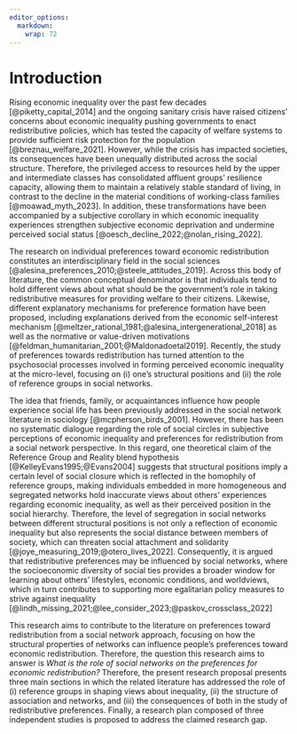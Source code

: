 ```yaml
---
editor_options:
  markdown:
    wrap: 72
---
```


<!-- rmarkdown::render_site(output_format = 'bookdown::pdf_book', encoding = 'UTF-8') -->

\pagebreak

# Introduction

Rising economic inequality over the past few decades [@piketty_capital_2014] and the ongoing sanitary crisis have raised citizens' concerns about economic inequality pushing governments to enact redistributive policies, which has tested the capacity of welfare systems to provide sufficient risk protection for the population  [@breznau_welfare_2021]. However, while the crisis has impacted societies, its consequences have been unequally distributed across the social structure. Therefore, the privileged access to resources held by the upper and intermediate classes has consolidated affluent groups' resilience capacity, allowing them to maintain a relatively stable standard of living, in contrast to the decline in the material conditions of working-class families [@moawad_myth_2023]. In addition, these transformations have been accompanied by a subjective corollary in which economic inequality experiences strengthen subjective economic deprivation and undermine perceived social status [@oesch_decline_2022;@nolan_rising_2022].  

The research on individual preferences toward economic redistribution constitutes an interdisciplinary field in the social sciences [@alesina_preferences_2010;@steele_attitudes_2019]. Across this body of literature, the common conceptual denominator is that individuals tend to hold different views about what should be the government's role in taking redistributive measures for providing welfare to their citizens. Likewise, different explanatory mechanisms for preference formation have been proposed, including explanations derived from the economic self-interest mechanism [@meltzer_rational_1981;@alesina_intergenerational_2018] as well as the normative or value-driven motivations [@feldman_humanitarian_2001;@Maldonadoetal2019]. Recently, the study of preferences towards redistribution has turned attention to the psychosocial processes involved in forming perceived economic inequality at the micro-level, focusing on (i) one's structural positions and (ii) the role of reference groups in social networks.  

The idea that friends, family, or acquaintances influence how people experience social life has been previously addressed in the social network literature in sociology [@mcpherson_birds_2001]. However, there has been no systematic dialogue regarding the role of social circles in subjective perceptions of economic inequality and preferences for redistribution from a social network perspective. In this regard, one theoretical claim of the Reference Group and Reality blend hypothesis [@KelleyEvans1995;@Evans2004] suggests that structural positions imply a certain level of social closure which is reflected in the homophily of reference groups, making individuals embedded in more homogeneous and segregated networks hold inaccurate views about others' experiences regarding economic inequality, as well as their perceived position in the social hierarchy. Therefore, the level of segregation in social networks between different structural positions is not only a reflection of economic inequality but also represents the social distance between members of society, which can threaten social attachment and solidarity [@joye_measuring_2019;@otero_lives_2022]. Consequently, it is argued that redistributive preferences may be influenced by social networks, where the socioeconomic diversity of social ties provides a broader window for learning about others' lifestyles, economic conditions, and worldviews, which in turn contributes to supporting more egalitarian policy measures to strive against inequality [@lindh_missing_2021;@lee_consider_2023;@paskov_crossclass_2022]

This research aims to contribute to the literature on preferences toward redistribution from a social network approach, focusing on how the structural properties of networks can influence people's preferences toward economic redistribution. Therefore, the question this research aims to answer is *What is the role of social networks on the preferences for economic redistribution?* Therefore, the present research proposal presents three main sections in which the related literature has addressed the role of (i) reference groups in shaping views about inequality, (ii) the structure of association and networks, and (iii) the consequences of both in the study of redistributive preferences. Finally, a research plan composed of three independent studies is proposed to address the claimed research gap.

<!-- Along these lines, the literature defines reference groups in various ways, such as close people or acquaintances and their socioeconomic and demographic characteristics. 

In addition, the literature has shown that the socioeconomic composition of an individual's contacts influences perceptions of inequality. However, there is little evidence of whether this influence is affected by the frequency of ego-alter contact. 

Sin embargo, este argumento ha sido escasamente abordado empiricamente  

At the meso-level, las redes sociales se han estudiado poco en relación a la percepción y las preferencias hacia la desigualdad economica.

how peopleperceived their economic situation, as well as others', on the ond side repsonde a las condiciones economicas personale pero también a la de sus cercanos, amigos y familia 

estas relaciones sociales, incrsutadas en la red personal de una persona son las que contribuyen as a framerokw para relizar inferencias

las redes se encuentran segregadas

esto afecta la perepcion como también las preferencias hacia la desigualdad

network member
network dynamics
how it affects

structural approach to the study of social life 

The family in which we grew up, the friendships that we make, as well as the diversity of people that we daily meet, 

To do so, we use data from the ISSP 2017 Social networks. These data allow us to test our micro-level hypotheses from a cross-national perspective. -->